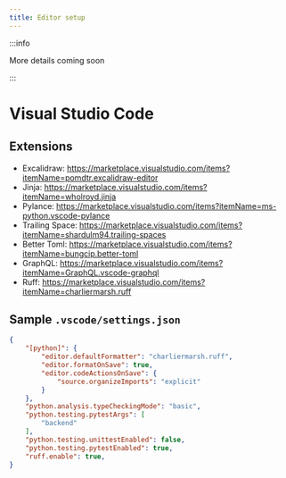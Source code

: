 ```yaml
---
title: Editor setup
---
```


:::info

More details coming soon

:::

<!-- vale off -->
# Visual Studio Code
<!-- vale on -->

## Extensions

- Excalidraw: https://marketplace.visualstudio.com/items?itemName=pomdtr.excalidraw-editor
- Jinja: https://marketplace.visualstudio.com/items?itemName=wholroyd.jinja
- Pylance: https://marketplace.visualstudio.com/items?itemName=ms-python.vscode-pylance
- Trailing Space: https://marketplace.visualstudio.com/items?itemName=shardulm94.trailing-spaces
- Better Toml: https://marketplace.visualstudio.com/items?itemName=bungcip.better-toml
- GraphQL: https://marketplace.visualstudio.com/items?itemName=GraphQL.vscode-graphql
- Ruff: https://marketplace.visualstudio.com/items?itemName=charliermarsh.ruff

## Sample `.vscode/settings.json`

```json
{
    "[python]": {
        "editor.defaultFormatter": "charliermarsh.ruff",
        "editor.formatOnSave": true,
        "editor.codeActionsOnSave": {
            "source.organizeImports": "explicit"
        }
    },
    "python.analysis.typeCheckingMode": "basic",
    "python.testing.pytestArgs": [
        "backend"
    ],
    "python.testing.unittestEnabled": false,
    "python.testing.pytestEnabled": true,
    "ruff.enable": true,
}
```
